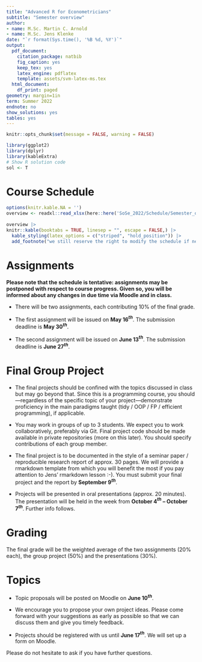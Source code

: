 ```yaml
---
title: "Advanced R for Econometricians"
subtitle: "Semester overview"
author:
- name: M.Sc. Martin C. Arnold
- name: M.Sc. Jens Klenke 
date: "`r format(Sys.time(), '%B %d, %Y')`"
output:
  pdf_document:
    citation_package: natbib
    fig_caption: yes
    keep_tex: yes
    latex_engine: pdflatex
    template: assets/svm-latex-ms.tex
  html_document:
    df_print: paged
geometry: margin=1in
term: Summer 2022
endnote: no
show_solutions: yes
tables: yes
---
```


```r
knitr::opts_chunk$set(message = FALSE, warning = FALSE)

library(ggplot2)
library(dplyr)
library(kableExtra)
# Show R solution code
sol <- T
```

# Course Schedule 

```r
options(knitr.kable.NA = '')
overview <- readxl::read_xlsx(here::here('SoSe_2022/Schedule/Semester_overview.xlsx'))
 
overview |>
knitr::kable(booktabs = TRUE, linesep = "", escape = FALSE,) |>
  kable_styling(latex_options = c("striped", "hold_position")) |>
  add_footnote("we still reserve the right to modify the schedule if necessary.", notation = "number")
```

# Assignments 

 **Please note that the schedule is tentative: assignments may be postponed with respect to course progress. Given so, you will be informed about any changes in due time via Moodle and in class.** 

- There will be two assignments, each contributing 10% of the final grade.

- The first assignment will be issued on **May 16$^{th}$**. The submission deadline is **May 30$^{th}$**. 

- The second assignment will be issued on **June 13$^{th}$**. The submission deadline is **June 27$^{th}$**. 

# Final Group Project 

- The final projects should be confined with the topics discussed in class but may go beyond that. Since this is a programming course, you should---regardless of the specific topic of your project---demonstrate proficiency in the main paradigms taught (tidy / OOP / FP / efficient programming), if applicable.

- You may work in groups of up to 3 students. We expect you to work collaboratively, preferably via Git. Final project code should be made available in private repositories (more on this later). You should specify contributions of each group member.

- The final project is to be documented in the style of a seminar paper / reproducible research report of approx. 30 pages. We will provide a rmarkdown template from which you will benefit the most if you pay attention to Jens' rmarkdown lesson :-). You must submit your final project and the report by **September 9$^{th}$**.

- Projects will be presented in oral presentations (approx. 20 minutes). The presentation will be held in the week from **October 4$^{th}$ -- October 7$^{th}$**. Further info follows.

# Grading

The final grade will be the weighted average of the two assignments (20% each), the group project (50%) and the presentations (30%).

# Topics

- Topic proposals will be posted on Moodle on **June 10$^{th}$**. 

- We encourage you to propose your own project ideas. Please come forward with your suggestions as early as possible so that we can discuss them and give you timely feedback. 

- Projects should be registered with us until **June 17$^{th}$**. We will set up a form on Moodle.

Please do not hesitate to ask if you have further questions.




